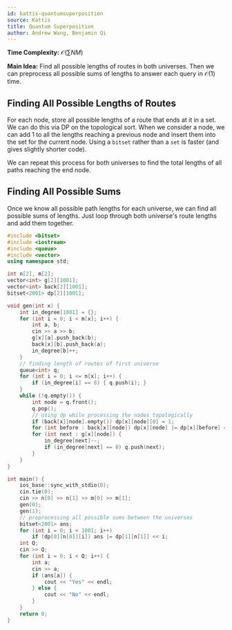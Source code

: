 ```yaml
---
id: kattis-quantumsuperposition
source: Kattis
title: Quantum Superposition
author: Andrew Wang, Benjamin Qi
---
```


**Time Complexity:** $\mathcal{O}(\sum NM)$

**Main Idea:** Find all possible lengths of routes in both universes. Then we
can preprocess all possible sums of lengths to answer each query in
$\mathcal{O}(1)$ time.

## Finding All Possible Lengths of Routes

For each node, store all possible lengths of a route that ends at it in a set.
We can do this via DP on the topological sort. When we consider a node, we can
add 1 to all the lengths reaching a previous node and insert them into the set
for the current node. Using a `bitset` rather than a `set` is faster (and gives
slightly shorter code).

We can repeat this process for both universes to find the total lengths of all
paths reaching the end node.

## Finding All Possible Sums

Once we know all possible path lengths for each universe, we can find all
possible sums of lengths. Just loop through both universe's route lengths and
add them together.

```cpp
#include <bitset>
#include <iostream>
#include <queue>
#include <vector>
using namespace std;

int n[2], m[2];
vector<int> g[2][1001];
vector<int> back[2][1001];
bitset<2001> dp[2][1001];

void gen(int x) {
	int in_degree[1001] = {};
	for (int i = 0; i < m[x]; i++) {
		int a, b;
		cin >> a >> b;
		g[x][a].push_back(b);
		back[x][b].push_back(a);
		in_degree[b]++;
	}
	// finding length of routes of first universe
	queue<int> q;
	for (int i = 0; i <= n[x]; i++) {
		if (in_degree[i] == 0) { q.push(i); }
	}
	while (!q.empty()) {
		int node = q.front();
		q.pop();
		// using dp while processing the nodes topologically
		if (back[x][node].empty()) dp[x][node][0] = 1;
		for (int before : back[x][node]) dp[x][node] |= dp[x][before] << 1;
		for (int next : g[x][node]) {
			in_degree[next]--;
			if (in_degree[next] == 0) q.push(next);
		}
	}
}

int main() {
	ios_base::sync_with_stdio(0);
	cin.tie(0);
	cin >> n[0] >> n[1] >> m[0] >> m[1];
	gen(0);
	gen(1);
	// preprocessing all possible sums between the universes
	bitset<2001> ans;
	for (int i = 0; i < 1001; i++)
		if (dp[0][n[0]][i]) ans |= dp[1][n[1]] << i;
	int Q;
	cin >> Q;
	for (int i = 0; i < Q; i++) {
		int a;
		cin >> a;
		if (ans[a]) {
			cout << "Yes" << endl;
		} else {
			cout << "No" << endl;
		}
	}
	return 0;
}
```
